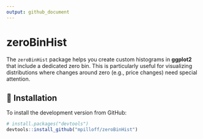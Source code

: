 ```yaml
---
output: github_document
---
```


# zeroBinHist

The `zeroBinHist` package helps you create custom histograms in **ggplot2** that include a dedicated zero bin. This is particularly useful for visualizing distributions where changes around zero (e.g., price changes) need special attention.

## 🔧 Installation

To install the development version from GitHub:

```r
# install.packages("devtools")
devtools::install_github("mpilloff/zeroBinHist")
```
